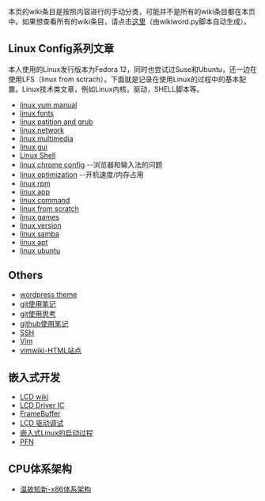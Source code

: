 本页的wiki条目是按照内容进行的手动分类，可能并不是所有的wiki条目都在本页中。如果想查看所有的wiki条目，请点击[[wikiword|这里]]（由wikiword.py脚本自动生成）。

== Linux Config系列文章 ==
本人使用的Linux发行版本为Fedora 12，同时也尝试过Suse和Ubuntu，还一边在使用LFS（linux from sctrach）。下面就是记录在使用Linux的过程中的基本配置。Linux技术类文章，例如Linux内核，驱动，SHELL脚本等。
* [[linux yum manual]]
* [[linux fonts]]
* [[linux patition and grub]]
* [[linux network]]
* [[linux multimedia]]
* [[linux gui]]
* [[Linux Shell]]
* [[linux chrome config]] --浏览器和输入法的问题
* [[linux optimization]] --开机速度/内存占用
* [[linux rpm]]
* [[linux app]]
* [[linux command]]
* [[linux from scratch]]
* [[linux games]]
* [[linux version]]
* [[linux samba]]
* [[linux apt]]
* [[linux ubuntu]]


== Others ==
* [[wordpress theme]]
* [[git使用笔记]]
* [[git使用思考]]
* [[github使用笔记]]
* [[SSH]]
* [[Vim]]
* [[vimwiki-HTML站点]]

== 嵌入式开发 ==
* [[LCD wiki]]
* [[LCD Driver IC]]
* [[FrameBuffer]]
* [[LCD 驱动调试]]
* [[嵌入式Linux的启动过程]]
* [[PFN]]

== CPU体系架构 ==
* [[温故知新-x86体系架构]]
